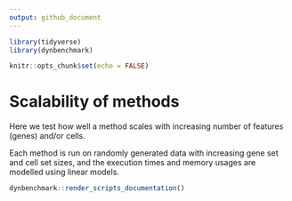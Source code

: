 ```yaml
---
output: github_document
---
```


```r
library(tidyverse)
library(dynbenchmark)

knitr::opts_chunk$set(echo = FALSE)
```

# Scalability of methods

Here we test how well a method scales with increasing number of features (genes) and/or cells.

Each method is run on randomly generated data with increasing gene set and cell set sizes, and the execution times and memory usages are modelled using linear models.

```r
dynbenchmark::render_scripts_documentation()
```
